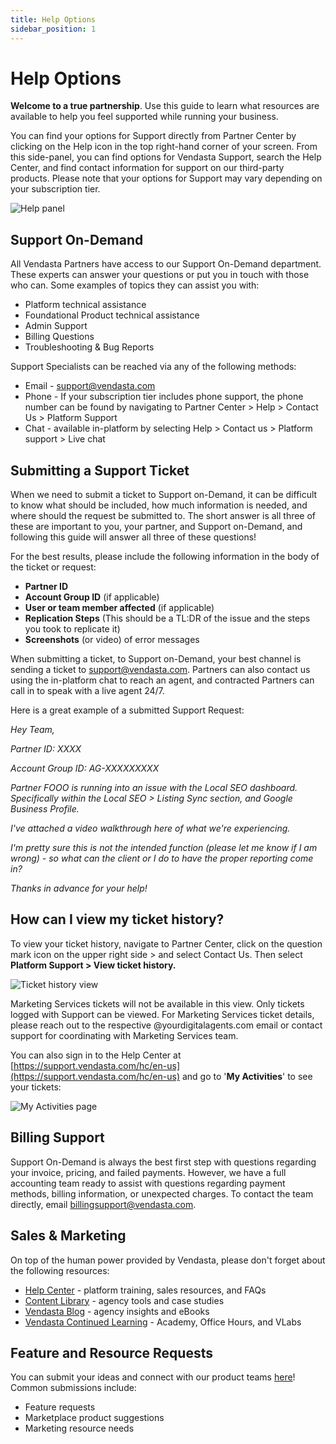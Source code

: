 ```yaml
---
title: Help Options
sidebar_position: 1
---
```


# Help Options

**Welcome to a true partnership**. Use this guide to learn what resources are available to help you feel supported while running your business. 

You can find your options for Support directly from Partner Center by clicking on the Help icon in the top right-hand corner of your screen. From this side-panel, you can find options for Vendasta Support, search the Help Center, and find contact information for support on our third-party products. Please note that your options for Support may vary depending on your subscription tier. 

![Help panel](./img/partner-center/top-navigation/help-panel.jpg)

## Support On-Demand

All Vendasta Partners have access to our Support On-Demand department. These experts can answer your questions or put you in touch with those who can. Some examples of topics they can assist you with:

- Platform technical assistance 
- Foundational Product technical assistance 
- Admin Support
- Billing Questions 
- Troubleshooting & Bug Reports

Support Specialists can be reached via any of the following methods:

- Email - support@vendasta.com
- Phone - If your subscription tier includes phone support, the phone number can be found by navigating to Partner Center > Help > Contact Us > Platform Support 
- Chat - available in-platform by selecting Help > Contact us > Platform support > Live chat

## Submitting a Support Ticket

When we need to submit a ticket to Support on-Demand, it can be difficult to know what should be included, how much information is needed, and where should the request be submitted to. The short answer is all three of these are important to you, your partner, and Support on-Demand, and following this guide will answer all three of these questions!

For the best results, please include the following information in the body of the ticket or request:

- **Partner ID**
- **Account Group ID** (if applicable)
- **User or team member affected** (if applicable)
- **Replication Steps** (This should be a TL:DR of the issue and the steps you took to replicate it)
- **Screenshots** (or video) of error messages

When submitting a ticket, to Support on-Demand, your best channel is sending a ticket to support@vendasta.com. Partners can also contact us using the in-platform chat to reach an agent, and contracted Partners can call in to speak with a live agent 24/7.

Here is a great example of a submitted Support Request:

 *Hey Team,*

*Partner ID: XXXX*

*Account Group ID: AG-XXXXXXXXX*

*Partner FOOO is running into an issue with the Local SEO dashboard. Specifically within the Local SEO > Listing Sync section, and Google Business Profile.*

*I've attached a video walkthrough here of what we're experiencing.* 

*I'm pretty sure this is not the intended function (please let me know if I am wrong) - so what can the client or I do to have the proper reporting come in?*

*Thanks in advance for your help!* 

## How can I view my ticket history?

To view your ticket history, navigate to Partner Center, click on the question mark icon on the upper right side > and select Contact Us. Then select **Platform Support > View ticket history.** 

![Ticket history view](./img/partner-center/top-navigation/ticket-history-view.jpg)

Marketing Services tickets will not be available in this view. Only tickets logged with Support can be viewed. For Marketing Services ticket details, please reach out to the respective @yourdigitalagents.com email or contact support for coordinating with Marketing Services team.

You can also sign in to the Help Center at [https://support.vendasta.com/hc/en-us](https://support.vendasta.com/hc/en-us) and go to '**My Activities**' to see your tickets:

![My Activities page](./img/partner-center/top-navigation/my-activities.jpg)

## Billing Support

Support On-Demand is always the best first step with questions regarding your invoice, pricing, and failed payments. However, we have a full accounting team ready to assist with questions regarding payment methods, billing information, or unexpected charges. To contact the team directly, email [billingsupport@vendasta.com](mailto:billingsupport@vendasta.com).

## Sales & Marketing

On top of the human power provided by Vendasta, please don't forget about the following resources:

- [Help Center](https://support.vendasta.com/hc/en-us) - platform training, sales resources, and FAQs
- [Content Library](https://www.vendasta.com/content-library/) - agency tools and case studies
- [Vendasta Blog](https://www.vendasta.com/blog/) - agency insights and eBooks
- [Vendasta Continued Learning](/getting-started/learning/vendasta-continued-learning) - Academy, Office Hours, and VLabs

## Feature and Resource Requests

You can submit your ideas and connect with our product teams [here](https://vendasta.canny.io/)! Common submissions include:

- Feature requests
- Marketplace product suggestions
- Marketing resource needs
